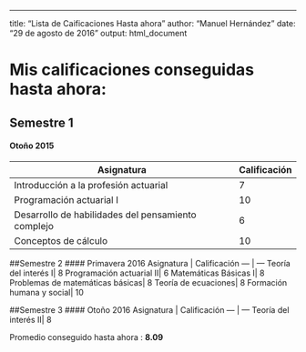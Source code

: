 ---
title: "Lista de Caificaciones Hasta ahora"
author: "Manuel Hernández"
date: "29 de agosto de 2016"
output: html_document

# Mis calificaciones conseguidas hasta ahora:

## Semestre 1
#### Otoño 2015
Asignatura | Calificación
--- | ---
Introducción a la profesión actuarial| 7
Programación actuarial I| 10
Desarrollo de habilidades del pensamiento complejo| 6
Conceptos de cálculo| 10

##Semestre 2
#### Primavera 2016
Asignatura | Calificación
--- | ---
Teoría del interés I| 8
Programación actuarial II| 6
Matemáticas Básicas I| 8
Problemas de matemáticas básicas| 8
Teoría de ecuaciones| 8
Formación humana y social| 10

##Semestre 3
#### Otoño 2016
Asignatura | Calificación
--- | ---
Teoría del interés II| 8

Promedio conseguido hasta ahora : **8.09**

